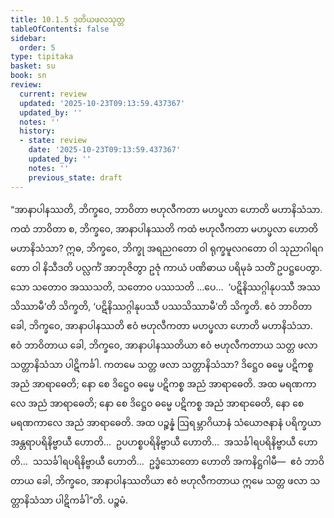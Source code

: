 ```yaml
---
title: 10.1.5 ဒုတိယဖလသုတ္တ
tableOfContents: false
sidebar:
  order: 5
type: tipitaka
basket: su
book: sn
review:
  current: review
  updated: '2025-10-23T09:13:59.437367'
  updated_by: ''
  notes: ''
  history:
  - state: review
    date: '2025-10-23T09:13:59.437367'
    updated_by: ''
    notes: ''
    previous_state: draft
---
```



<ReviewStatus review={frontmatter.review} showDetails={true} />

<HypothesisAnnotation frontmatter={frontmatter} />

<DynamicBreadcrumb />

<Division number="981" book="sn" e="ch" v="18" p="428">

<Paragraph number="1658" book="sn">
“အာနာပါနဿတိ, ဘိက္ခဝေ, ဘာဝိတာ ဗဟုလီကတာ မဟပ္ဖလာ ဟောတိ မဟာနိသံသာ. ကထံ ဘာဝိတာ စ, ဘိက္ခဝေ, အာနာပါနဿတိ ကထံ ဗဟုလီကတာ မဟပ္ဖလာ ဟောတိ မဟာနိသံသာ? ဣဓ, ဘိက္ခဝေ, ဘိက္ခု အရညဂတော ဝါ ရုက္ခမူလဂတော ဝါ သုညာဂါရဂတော ဝါ နိသီဒတိ ပလ္လင်္ကံ အာဘုဇိတွာ ဥဇုံ ကာယံ ပဏိဓာယ ပရိမုခံ သတိံ ဥပဋ္ဌပေတွာ. သော သတောဝ အဿသတိ, သတောဝ ပဿသတိ …ပေ…  ‘ပဋိနိဿဂ္ဂါနုပဿီ အဿသိဿာမီ’တိ သိက္ခတိ, ‘ပဋိနိဿဂ္ဂါနုပဿီ ပဿသိဿာမီ’တိ သိက္ခတိ. ဧဝံ ဘာဝိတာ ခေါ, ဘိက္ခဝေ, အာနာပါနဿတိ ဧဝံ ဗဟုလီကတာ မဟပ္ဖလာ ဟောတိ မဟာနိသံသာ.
</Paragraph>

<Paragraph number="1659" book="sn">
ဧဝံ ဘာဝိတာယ ခေါ, ဘိက္ခဝေ, အာနာပါနဿတိယာ ဧဝံ ဗဟုလီကတာယ သတ္တ ဖလာ သတ္တာနိသံသာ ပါဋိကင်္ခါ. ကတမေ သတ္တ ဖလာ သတ္တာနိသံသာ? ဒိဋ္ဌေဝ ဓမ္မေ ပဋိကစ္စ အညံ အာရာဓေတိ; နော စေ ဒိဋ္ဌေဝ ဓမ္မေ ပဋိကစ္စ အညံ အာရာဓေတိ. အထ မရဏကာလေ အညံ အာရာဓေတိ; နော စေ ဒိဋ္ဌေဝ ဓမ္မေ ပဋိကစ္စ အညံ အာရာဓေတိ, နော စေ မရဏကာလေ အညံ အာရာဓေတိ. အထ ပဉ္စန္နံ ဩရမ္ဘာဂိယာနံ သံယောဇနာနံ ပရိက္ခယာ အန္တရာပရိနိဗ္ဗာယီ ဟောတိ…  ဥပဟစ္စပရိနိဗ္ဗာယီ ဟောတိ…  အသင်္ခါရပရိနိဗ္ဗာယီ ဟောတိ…  သသင်္ခါရပရိနိဗ္ဗာယီ ဟောတိ…  ဥဒ္ဓံသောတော ဟောတိ အကနိဋ္ဌဂါမီ—  ဧဝံ ဘာဝိတာယ ခေါ, ဘိက္ခဝေ, အာနာပါနဿတိယာ ဧဝံ ဗဟုလီကတာယ ဣမေ သတ္တ ဖလာ သတ္တာနိသံသာ ပါဋိကင်္ခါ”တိ.

</Paragraph>
</Division>

<Paragraph number="1660" type="center" book="sn">
ပဉ္စမံ.
</Paragraph>